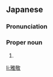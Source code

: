 ==Japanese==
{{ja-kanjitab|まさ|たか}}

===Pronunciation===
{{ja-pron|まさたか}}

===Proper noun===
{{ja-pos|proper|まさたか}}

# {{given name|male|lang=ja|sort=まさたか}}

[[li:雅敬]]